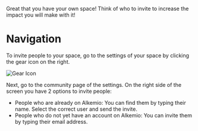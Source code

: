 Great that you have your own space! Think of who to invite to increase the impact you will make with it!

# Navigation

To invite people to your space, go to the settings of your space by clicking the gear icon on the right.

![Gear Icon](/space-settings-gear-icon.png)

Next, go to the community page of the settings. On the right side of the screen you have 2 options to invite people:
- People who are already on Alkemio: You can find them by typing their name. Select the correct user and send the invite.
- People who do not yet have an account on Alkemio: You can invite them by typing their email address.